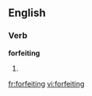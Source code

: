 ==English==

===Verb===
'''forfeiting'''

# {{present participle of|[[forfeit]]}}

[[fr:forfeiting]]
[[vi:forfeiting]]